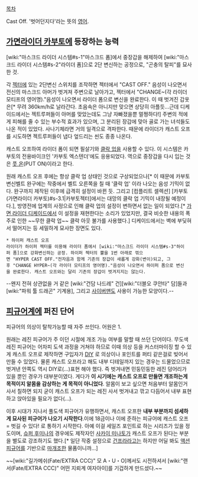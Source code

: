 [[목차]]

Cast Off. '벗어던지다'라는 뜻의 [[영어]].

== [[가면라이더 카부토]]에 등장하는 능력 ==
[wiki:"마스크드 라이더 시스템#s-1"마스크드 폼]에서 중장갑을 해제하여 [wiki:"마스크드 라이더 시스템#s-2"라이더 폼]으로 2단 변신하는 공정으로, "곤충의 탈피"를 묘사한 것.

각 [[젝터]]에 있는 2단변신 스위치를 조작하면 젝터에서 "CAST OFF." 음성이 나오면서 전신의 마스크드 아머가 벗겨져 주변으로 날아가고, 젝터에서 "CHANGE~(각 라이더 모티프의 영어명)."음성이 나오면서 라이더 폼으로 변신을 완료한다. 이 때 벗겨진 갑옷은[* 무려 360km/h로 날라간다. 초음속은 아니지만 맞으면 상당히 아플듯...근데 디케이드에서는 젝트루퍼들이 아머를 맞았는데도 그냥 자빠졌을뿐 멀쩡하다!] 주변의 적에게 피해를 줄 수 있는 부수적 효과가 있으며, 그 분리된 장갑에 맞아 골로 가는 녀석들도 나온 적이 있었다. 사나기체라면 거의 일격으로 격파한다. 때문에 라이더가 캐스트 오프를 시도하면 젝트루퍼들이 냅다 엎드리는 씬도 종종 나온다.

캐스트 오프하여 라이더 폼이 되면 필살기와 [[클락 업]]을 사용할 수 있다. 이 시스템은 카부토의 전용바이크인 '카부토 엑스텐더'에도 응용되었다. 역으로 중장갑을 다시 입는 것은 [[풋 온]](PUT ON)이라고 한다. 

원래 캐스트 오프 후에는 항상 클락 업 상태인 것으로 구상되었으나[* 이 때문에 카부토 변신벨트 완구에는 작중에서 벨트 오른쪽을 칠 때 '클락 업' 이라 나오는 음성 기믹이 없다. 완구까지 제작된 이후에 급격히 설정이 바뀐 듯. 그리고 [컴플리트 셀렉션] [카부토(가면라이더 카부토)#s-3.1|카부토젝터]에서는 대망의 클락 업 기믹이 내장될 예정이다.], 방영전에 업계의 사정으로 인해 클락 업의 설정이 변하면서 없는 일이 되었다.[* [[가면 라이더 디케이드]]에서 이 설정을 재현한다는 소리가 있었지만, 결국 비슷한 내용의 폭주로 인한 ~~무한 클락 업~~ 클락 아웃 불가를 사용했다.] 디케이드에서는 벽에 부딪혀서 떨어지는 등 세밀하게 묘사한 장면도 있다.

 * 하이퍼 캐스트 오프 
 라이더가 하이퍼 젝터를 이용해 라이더 폼에서 [wiki:"마스크드 라이더 시스템#s-3"하이퍼 폼]으로 강화변신하는 공정. 하이퍼 젝터의 뿔을 1번 아래로 꺾으면 "HYPER CAST OFF."전자음과 함께 기존의 장갑이 새롭게 강화(변이)되고, 그후 "CHANGE HYPER~­(각 라이더 모티프의 영어명)."음성이 나오면서 하이퍼 폼으로 변신을 완료한다. 캐스트 오프와는 달리 기존의 장갑이 벗겨지지는 않는다.

--왠지 전혀 상관없을 거 같은 [wiki:"건담 나드레" 건][wiki:"더블오 쿠안타" 담]들과 [wiki:"파워 툴 드래곤" 기계용], 그리고 [[사이버맨]]도 사용이 가능한 모양이다.--

== [[피규어]]계에 퍼진 단어 ==
피규어의 의상이 탈착가능할 때 자주 쓰인다. 어원은 1.

원래는 레진 피규어가 주 이던 시절에 개조 가능 여부를 말할 때 쓰던 단어이다. 무도색 레진 피규어는 어차피 도색 과정을 거쳐야 하므로 이때 의상 등을 커스터마이징 할 수 있게 캐스트 오프로 제작하면 구입자가 [[DIY]] 로 의상이나 포인트를 퍼티 같은걸로 빚어서 만들 수 있었다. 물론 캐스트 오프라고 해도 내부 디테일까지 있는 경우는 드물었으므로 벗겨낸 안쪽도 역시 DIY로(...)표현 해야 했다. 즉 벗겨내면 민둥민둥한 레진 덩어리가 있을 뿐인 경우가 대부분이였다. 게다가 '''이 시기에는 캐스트 오프로 만들면 개조하는게 목적이지 알몸을 감상하는 게 목적이 아니었다'''. 알몸이 보고 싶으면 처음부터 알몸인거 사서 칠하면 되지 굳이 캐스트 오프가 되는 레진 사서 벗겨내고 깎고 다듬어서 내부 표현 하고 앉아있을 필요가 없다(...).

이후 시대가 지나서 풀도색 피규어가 유행하면서, 캐스트 오프한 '''내부 부분까지 섬세하게 묘사된 피규어가 나오기 시작한다'''.이에 18금이나 이에 준하는 피규어에 캐스트 오프 = 벗길 수 있다! 로 통하기 시작한다. 아예 이걸 세일즈 포인트로 하는 시리즈가 있을 정도이며, [[슈퍼 후미나]]의 경우에도 제작자인 [[사카이 미나토]]가 캐스트 오프가 된다는 부분을 별도로 강조하기도 했다.[* 일단 작중 설정으로 [[건프라]]라고는 하지만 어딜 봐도 [[액션 피규어]]를 기반으로 [[마개조]]한 물품이니까...]

~~[wiki:"길가메쉬(Fate/EXTRA CCC)" 모 A・U・O]께서도 시전하셔서 [wiki:"랜서(Fate/EXTRA CCC)" 어떤 지뢰계 여자아이]를 기겁하게 만드셨다.~~

